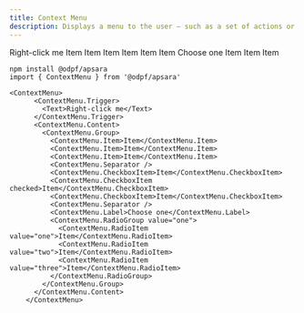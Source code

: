 ```yaml
---
title: Context Menu
description: Displays a menu to the user — such as a set of actions or functions — triggered by a button.
---
```


<Preview>
  <Flex
    css={{
      flexDirection: "column",
      alignItems: "center",
      gap: "$3",
    }}
  >
    <ContextMenu>
      <ContextMenu.Trigger>
        <Flex
          css={{
            ai: 'center',
            jc: 'center',
            height: '$9',
            bc: '$slate2',
            border: '2px dashed $colors$slate6',
            br: '$2',
            p: "$3"
          }}
        >
          <Text variant="gray">Right-click me</Text>
        </Flex>
      </ContextMenu.Trigger>
      <ContextMenu.Content>
        <ContextMenu.Group>
          <ContextMenu.Item>Item</ContextMenu.Item>
          <ContextMenu.Item>Item</ContextMenu.Item>
          <ContextMenu.Item>Item</ContextMenu.Item>
          <ContextMenu.Separator />
          <ContextMenu.CheckboxItem>Item</ContextMenu.CheckboxItem>
          <ContextMenu.CheckboxItem checked>Item</ContextMenu.CheckboxItem>
          <ContextMenu.CheckboxItem>Item</ContextMenu.CheckboxItem>
          <ContextMenu.Separator />
          <ContextMenu.Label>Choose one</ContextMenu.Label>
          <ContextMenu.RadioGroup value="one">
            <ContextMenu.RadioItem value="one">Item</ContextMenu.RadioItem>
            <ContextMenu.RadioItem value="two">Item</ContextMenu.RadioItem>
            <ContextMenu.RadioItem value="three">Item</ContextMenu.RadioItem>
          </ContextMenu.RadioGroup>
        </ContextMenu.Group>
      </ContextMenu.Content>
    </ContextMenu>
  </Flex>
</Preview>


```tsx outline=true
npm install @odpf/apsara
import { ContextMenu } from '@odpf/apsara'

<ContextMenu>
      <ContextMenu.Trigger>
        <Text>Right-click me</Text>
      </ContextMenu.Trigger>
      <ContextMenu.Content>
        <ContextMenu.Group>
          <ContextMenu.Item>Item</ContextMenu.Item>
          <ContextMenu.Item>Item</ContextMenu.Item>
          <ContextMenu.Item>Item</ContextMenu.Item>
          <ContextMenu.Separator />
          <ContextMenu.CheckboxItem>Item</ContextMenu.CheckboxItem>
          <ContextMenu.CheckboxItem checked>Item</ContextMenu.CheckboxItem>
          <ContextMenu.CheckboxItem>Item</ContextMenu.CheckboxItem>
          <ContextMenu.Separator />
          <ContextMenu.Label>Choose one</ContextMenu.Label>
          <ContextMenu.RadioGroup value="one">
            <ContextMenu.RadioItem value="one">Item</ContextMenu.RadioItem>
            <ContextMenu.RadioItem value="two">Item</ContextMenu.RadioItem>
            <ContextMenu.RadioItem value="three">Item</ContextMenu.RadioItem>
          </ContextMenu.RadioGroup>
        </ContextMenu.Group>
      </ContextMenu.Content>
    </ContextMenu>
```
